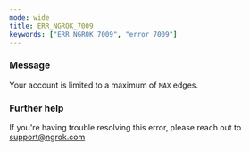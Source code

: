 ```yaml
---
mode: wide
title: ERR_NGROK_7009
keywords: ["ERR_NGROK_7009", "error 7009"]
---
```


### Message

Your account is limited to a maximum of `MAX` edges.

### Further help

If you're having trouble resolving this error, please reach out to [support@ngrok.com](mailto:support@ngrok.com?subject=Help%20with%20ERR_NGROK_7009)
